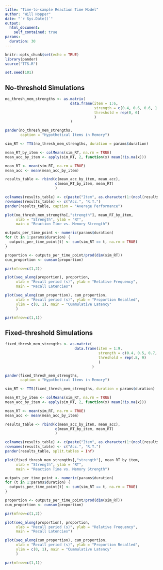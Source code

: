 ```yaml
---
title: "Time-to-sample Reaction Time Model"
author: "Will Hopper"
date: "`r Sys.Date()`"
output:
  html_document:
    self_contained: true
params:
  duration: 30
---
```


```r
knitr::opts_chunk$set(echo = TRUE)
library(pander)
source("TTS.R")
```

```r
set.seed(101)
```

## No-threshold Simulations
```r
no_thresh_mem_strengths <- as.matrix(
                              data.frame(item = 1:6,
                                         strength = c(0.4, 0.6, 0.6, 1.2, 1.2, 2.0),
                                         threshold = rep(0, 6)
                                         )
                              )
```

```r
pander(no_thresh_mem_strengths,
       caption = "Hypothetical Items in Memory")
```

```r
sim_RT <- TTS(no_thresh_mem_strengths, duration = params$duration)
```

```r
mean_RT_by_item <- colMeans(sim_RT, na.rm = TRUE)
mean_acc_by_item <- apply(sim_RT, 2, function(x) mean(!is.na(x)))

mean_RT <- mean(sim_RT, na.rm = TRUE)
mean_acc <- mean(mean_acc_by_item)

results_table <- rbind(c(mean_acc_by_item, mean_acc),
                       c(mean_RT_by_item, mean_RT)
                       )

colnames(results_table) <- c(paste("Item", as.character(1:(ncol(results_table)-1))), "Avg.")
rownames(results_table) <- c("Acc.", "R.T.")
pander(results_table, caption = "Average Performance")

plot(no_thresh_mem_strengths[,"strength"], mean_RT_by_item,
     xlab = "Strength", ylab = "RT",
     main = "Reaction Time vs. Memory Strength")

outputs_per_time_point <- numeric(params$duration)
for (t in 1:params$duration) {
  outputs_per_time_point[t] <- sum(sim_RT == t, na.rm = TRUE)
}

proportion <- outputs_per_time_point/prod(dim(sim_RT))
cum_proportion <- cumsum(proportion)

par(mfrow=c(1,2))

plot(seq_along(proportion), proportion,
     xlab = "Recall period (s)", ylab = "Relative Frequency",
     main = "Recall Latencies")

plot(seq_along(cum_proportion), cum_proportion,
     xlab = "Recall period (s)", ylab = "Proportion Recalled",
     ylim = c(0, 1), main = "Cummulative Latency"
     )

par(mfrow=c(1,1))
```

## Fixed-threshold Simulations
```r
fixed_thresh_mem_strengths <- as.matrix(
                                data.frame(item = 1:9,
                                           strength = c(0.4, 0.5, 0.7, 0.9, 0.9, 1.0, 1.0, 1.8, 1.8),
                                           threshold = rep(.8, 9)
                                           )
                                        )
```

```r
pander(fixed_thresh_mem_strengths,
       caption = "Hypothetical Items in Memory")
```

```r
sim_RT <- TTS(fixed_thresh_mem_strengths, duration = params$duration)
```

```r
mean_RT_by_item <- colMeans(sim_RT, na.rm = TRUE)
mean_acc_by_item <- apply(sim_RT, 2, function(x) mean(!is.na(x)))

mean_RT <- mean(sim_RT, na.rm = TRUE)
mean_acc <- mean(mean_acc_by_item)

results_table <- rbind(c(mean_acc_by_item, mean_acc),
                       c(mean_RT_by_item, mean_RT)
                       )

colnames(results_table) <- c(paste("Item", as.character(1:(ncol(results_table)-1))), "Avg.")
rownames(results_table) <- c("Acc.", "R.T.")
pander(results_table, split.tables = Inf)

plot(fixed_thresh_mem_strengths[,"strength"], mean_RT_by_item,
     xlab = "Strength", ylab = "RT",
     main = "Reaction Time vs. Memory Strength")

outputs_per_time_point <- numeric(params$duration)
for (t in 1:params$duration) {
  outputs_per_time_point[t] <- sum(sim_RT == t, na.rm = TRUE)
}

proportion <- outputs_per_time_point/prod(dim(sim_RT))
cum_proportion <- cumsum(proportion)

par(mfrow=c(1,2))

plot(seq_along(proportion), proportion,
     xlab = "Recall period (s)", ylab = "Relative Frequency",
     main = "Recall Latencies")

plot(seq_along(cum_proportion), cum_proportion,
     xlab = "Recall period (s)", ylab = "Proportion Recalled",
     ylim = c(0, 1), main = "Cummulative Latency"
     )

par(mfrow=c(1,1))
```